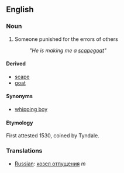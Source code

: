 ==English==
===Noun===
#Someone punished for the errors of others
#: ''"He is making me a [[scapegoat]]"''

====Derived====
*[[scape]]
*[[goat]]

====Synonyms====
*[[whipping boy]]

====Etymology====
First attested 1530, coined by Tyndale.

===Translations===
*[[Russian]]: [[козел отпущения]] ''m''